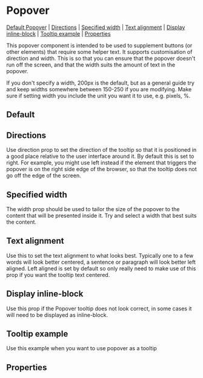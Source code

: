 
# Popover

[Default Popover](#default-Popover) | [Directions](#directions) | [Specified width](#specified-width) | [Text alignment](#text-alignment) | [Display inline-block](#display-inline-block) | [Tooltip example](#tooltip-example) | [Properties](#properties)

This popover component is intended to be used to supplement buttons (or other elements) that require some helper text. It supports customisation of direction and width. This is so that you can ensure that the popover doesn't run off the screen, and that the width suits the amount of text in the popover.

If you don't specify a width, 200px is the default, but as a general guide try and keep widths somewhere between 150-250 if you are modifying. Make sure if setting width you include the unit you want it to use, e.g. pixels, %.

## Default

<Preview>
  <Story id="components-popover--default-popover" />
</Preview>

## Directions

Use direction prop to set the direction of the tooltip so that it is positioned in a good place relative to the user interface around it. By default this is set to right. For example, you might use left instead if the element that triggers the popover is on the right side edge of the browser, so that the tooltip does not go off the edge of the screen.

<Preview>
  <Story id="components-popover--direction" />
</Preview>

## Specified width

The width prop should be used to tailor the size of the popover to the content that will be presented inside it. Try and select a width that best suits the content.

<Preview>
  <Story id="components-popover--specified-width" />
</Preview>

## Text alignment

Use this to set the text alignment to what looks best. Typically one to a few words will look better centered, a sentence or paragraph will look better left aligned. Left aligned is set by default so only really need to make use of this prop if you want the tooltip text centered.

<Preview>
  <Story id="components-popover--text-alignment" />
</Preview>

## Display inline-block

Use this prop if the Popover tooltip does not look correct, in some cases it will need to be displayed as inline-block.

<Preview>
  <Story id="components-popover--display-inline-block" />
</Preview>

## Tooltip example

Use this example when you want to use popover as a tooltip

<Preview>
  <Story id="components-popover--tooltip-example" />
</Preview>

## Properties

<Props of={Popover} />
